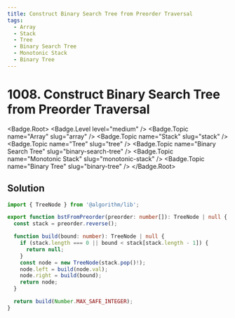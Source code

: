```yaml
---
title: Construct Binary Search Tree from Preorder Traversal
tags:
  - Array
  - Stack
  - Tree
  - Binary Search Tree
  - Monotonic Stack
  - Binary Tree
---
```


# 1008. Construct Binary Search Tree from Preorder Traversal

<Badge.Root>
  <Badge.Level level="medium" />
  <Badge.Topic name="Array" slug="array" />
  <Badge.Topic name="Stack" slug="stack" />
  <Badge.Topic name="Tree" slug="tree" />
  <Badge.Topic name="Binary Search Tree" slug="binary-search-tree" />
  <Badge.Topic name="Monotonic Stack" slug="monotonic-stack" />
  <Badge.Topic name="Binary Tree" slug="binary-tree" />
</Badge.Root>

## Solution

```typescript filename="solution.ts" copy
import { TreeNode } from '@algorithm/lib';

export function bstFromPreorder(preorder: number[]): TreeNode | null {
  const stack = preorder.reverse();

  function build(bound: number): TreeNode | null {
    if (stack.length === 0 || bound < stack[stack.length - 1]) {
      return null;
    }
    const node = new TreeNode(stack.pop()!);
    node.left = build(node.val);
    node.right = build(bound);
    return node;
  }

  return build(Number.MAX_SAFE_INTEGER);
}
```

<ProblemLink
  codingSite="leetcode"
  href="https://leetcode.com/problems/construct-binary-search-tree-from-preorder-traversal"
  title="Construct Binary Search Tree from Preorder Traversal"
/>
